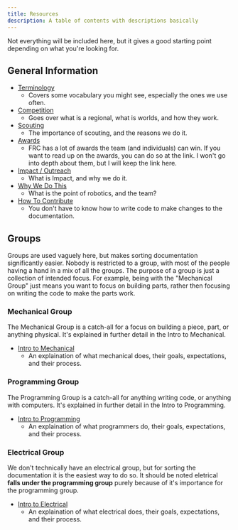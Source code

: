 ```yaml
---
title: Resources
description: A table of contents with descriptions basically
---
```


Not everything will be included here, but it gives a good starting point depending on what you're looking for.

## General Information

- [Terminology](/terms/)
  - Covers some vocabulary you might see, especially the ones we use often.
- [Competition](/competition/)
  - Goes over what is a regional, what is worlds, and how they work.
- [Scouting](/scouting/)
  - The importance of scouting, and the reasons we do it.
- [Awards](https://www.firstinspires.org/robotics/frc/awards)
  - FRC has a lot of awards the team (and individuals) can win. If you want to read up on
    the awards, you can do so at the link. I won't go into depth about them,
    but I will keep the link here.
- [Impact / Outreach](/impact/)
  - What is Impact, and why we do it.
- [Why We Do This](/why/)
  - What is the point of robotics, and the team?
- [How To Contribute](/contribute/)
  - You don't have to know how to write code to make changes to the documentation.

## Groups

Groups are used vaguely here, but makes sorting documentation significantly easier.
Nobody is restricted to a group, with most of the people having a hand in a mix of all the groups. The purpose
of a group is just a collection of intended focus. For example, being with the "Mechanical Group" just
means you want to focus on building parts, rather then focusing on writing the code to make the parts work.

### Mechanical Group

The Mechanical Group is a catch-all for a focus on building a piece, part, or anything physical.
It's explained in further detail in the Intro to Mechanical.

- [Intro to Mechanical](/mechanical/intro/)
  - An explaination of what mechanical does, their goals, expectations, and their process.

### Programming Group

The Programming Group is a catch-all for anything writing code, or anything with computers. It's explained in
further detail in the Intro to Programming.

- [Intro to Programming](/programming/intro/)
  - An explaination of what programmers do, their goals, expectations, and their process.

### Electrical Group

We don't technically have an electrical group, but for sorting the documentation it is the easiest
way to do so. It should be noted eletrical **falls under the programming group** purely because of
it's importance for the programming group.

- [Intro to Electrical](/electrical/intro/)
  - An explaination of what electrical does, their goals, expectations, and their process.
